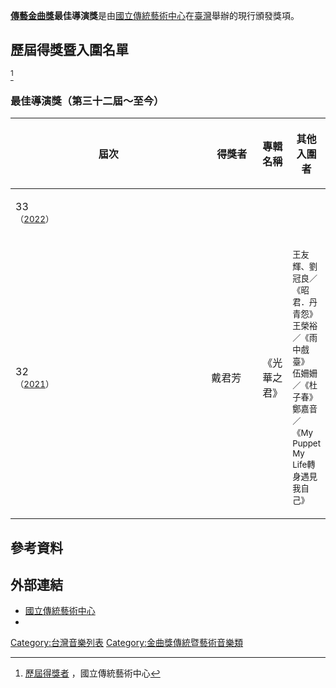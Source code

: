 {{Notability Unreferenced|time=2021-03-30T07:11:10+00:00}}
{{Missing information|1=评选流程、奖项意义等|time=2021-03-30T07:11:10+00:00}}
{{Infobox award
| name           = 傳藝金曲獎戲曲表演類最佳導演獎
| current_awards = 第33屆金曲獎
| description    = 傳統暨藝術有聲出版事業、戲曲表演藝術團體及其從業人員
| presenter      = [[國立傳統藝術中心|國立傳統藝術中心]]
| country        = {{ROC-TW}}
| location       = {{TWN}}（詳見[[金曲獎#歷屆概況|舉辦地點]]）
| reward         = 金曲獎獎座<br />獎金
| year           = 2021年
| year2          = 2022年
| holder         = 
| website        = {{URL|gmafta.ncfta.gov.tw}}
| network        = 詳見[[金曲獎#歷屆概況|轉播單位]]
}}
'''[[金曲獎|傳藝金曲獎]]最佳導演獎'''是由[[國立傳統藝術中心|國立傳統藝術中心]]在[[臺灣|臺灣]]舉辦的現行頒發獎項。

==歷屆得獎暨入圍名單==
<ref>[https://gmafta.ncfta.gov.tw/home/zh-tw/AAAA 歷屆得獎者] {{Wayback|url=https://gmafta.ncfta.gov.tw/home/zh-tw/AAAA |date=20191002205213 }}，國立傳統藝術中心</ref>
=== 最佳導演獎（第三十二屆～至今） ===
{| class=prettytable cellpadding="5" style="width: 100%;" 
|- align=center bgcolor=lavender
!width=8%|屆次
!width=8%|得獎者
!width=33%|專輯名稱
!width=51%|其他入圍者
|-
|33<br /><small>（[[第33屆金曲獎|2022]]）
|
|<br/><small>
|<small>
|-
|32<br /><small>（[[第32屆金曲獎|2021]]）
|戴君芳
|《光華之君》<br/><small>
|<small>
王友輝、劉冠良／《昭君．丹青怨》<br/>
王榮裕／《雨中戲臺》<br/>
伍姍姍／《杜子春》<br/>
鄭嘉音／《My Puppet My Life轉身遇見我自己》
|}

==參考資料==
{{Reflist}}

==外部連結==
*[https://www.ncfta.gov.tw/ 國立傳統藝術中心] {{Wayback|url=https://www.ncfta.gov.tw/ |date=20190815024023 }}
*{{facebook|gmatamtw|傳藝金曲獎}}

{{傳藝金曲獎}}

[[Category:台灣音樂列表|Category:台灣音樂列表]]
[[Category:金曲獎傳統暨藝術音樂類|Category:金曲獎傳統暨藝術音樂類]]